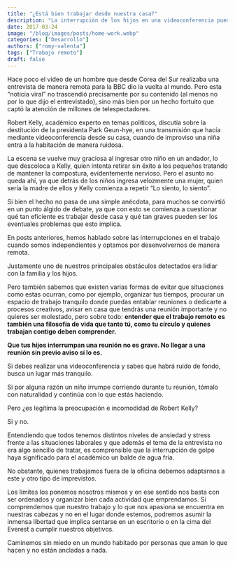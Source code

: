 ```yaml
---
title: "¿Está bien trabajar desde nuestra casa?"
description: "La interrupción de los hijos en una videoconferencia puede ser divertida y normal. Lo importante está en otro lado."
date: 2017-03-24
image: "/blog/images/posts/home-work.webp"
categories: ["Desarrollo"]
authors: ["romy-valenta"]
tags: ["Trabajo remoto"]
draft: false
---
```

Hace poco el video de un hombre que desde Corea del Sur realizaba una entrevista de manera remota para la BBC dio la vuelta al mundo. Pero esta “noticia viral” no trascendió precisamente por su contenido (al menos no por lo que dijo el entrevistado), sino más bien por un hecho fortuito que captó la atención de millones de telespectadores.

<Youtube client:load id="-DHZeI4CG8A" title="Entrevista a Robert Kelly en la BBC" />

Robert Kelly, académico experto en temas políticos, discutía sobre la destitución de la presidenta Park Geun-hye, en una transmisión que hacía mediante videoconferencia desde su casa, cuando de improviso una niña entra a la habitación de manera ruidosa.

La escena se vuelve muy graciosa al ingresar otro niño en un andador, lo que descoloca a Kelly, quien intenta retirar sin éxito a los pequeños tratando de mantener la compostura, evidentemente nervioso. Pero el asunto no queda ahí, ya que detrás de los niños ingresa velozmente una mujer, quien sería la madre de ellos y Kelly comienza a repetir “Lo siento, lo siento”.

Si bien el hecho no pasa de una simple anécdota, para muchos se convirtió en un punto álgido de debate, ya que con esto se comienza a cuestionar qué tan eficiente es trabajar desde casa y qué tan graves pueden ser los eventuales problemas que esto implica.

En posts anteriores, hemos hablado sobre las interrupciones en el trabajo cuando somos independientes y optamos por desenvolvernos de manera remota.

Justamente uno de nuestros principales obstáculos detectados era lidiar con la familia y los hijos.

Pero también sabemos que existen varias formas de evitar que situaciones como estas ocurran, como por ejemplo, organizar tus tiempos, procurar un espacio de trabajo tranquilo donde puedas entablar reuniones o dedicarte a procesos creativos, avisar en casa que tendrás una reunión importante y no quieres ser molestado, pero sobre todo: **entender que el trabajo remoto es también una filosofía de vida que tanto tú, como tu círculo y quienes trabajan contigo deben comprender.**

**Que tus hijos interrumpan una reunión no es grave. No llegar a una reunión sin previo aviso sí lo es.**

Si debes realizar una videoconferencia y sabes que habrá ruido de fondo, busca un lugar más tranquilo.

Si por alguna razón un niño irrumpe corriendo durante tu reunión, tómalo con naturalidad y continúa con lo que estás haciendo.

Pero ¿es legítima la preocupación e incomodidad de Robert Kelly?

Si y no.

Entendiendo que todos tenemos distintos niveles de ansiedad y stress frente a las situaciones laborales y que además el tema de la entrevista no era algo sencillo de tratar, es comprensible que la interrupción de golpe haya significado para el académico un balde de agua fría.

No obstante, quienes trabajamos fuera de la oficina debemos adaptarnos a este y otro tipo de imprevistos.

Los límites los ponemos nosotros mismos y en ese sentido nos basta con ser ordenados y organizar bien cada actividad que emprendamos. Si comprendemos que nuestro trabajo y lo que nos apasiona se encuentra en nuestras cabezas y no en el lugar donde estemos, podremos asumir la inmensa libertad que implica sentarse en un escritorio o en la cima del Everest a cumplir nuestros objetivos.

Caminemos sin miedo en un mundo habitado por personas que aman lo que hacen y no están ancladas a nada.
